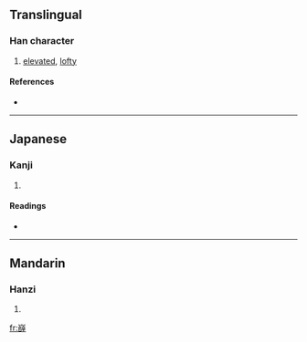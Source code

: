 ==Translingual==

===Han character===
{{Han char|rn=46|rad=山|as=13|sn=16|four=2274<sub>1</sub>|canj=山竹口十 (UHRJ)}}

# [[elevated]], [[lofty]]

====References====
* {{Han ref|kx=0320.280|dkj=08517|dj=0620.350|hdz=10801.040|uh=5DAD|ud=23981|bh=E968|bd=59752}}

----

==Japanese==

===Kanji===
{{ja-kanji|grade=|rs=山13}}

# {{defn|Japanese}}

====Readings====
* {{ja-readings|on=[[がつ]] (gatsu), [[がち]] (gachi), [[げつ]] (getsu), [[げち]] (gechi)|kun=}}

----

==Mandarin==

===Hanzi===
{{cmn-hanzi|pin=[[è]] ([[e4]])|wg=o<sup>4</sup>}}

# {{defn|Mandarin}}

[[fr:嶭]]